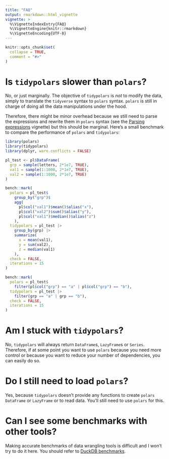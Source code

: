 ---
title: "FAQ"
output: rmarkdown::html_vignette
vignette: >
  %\VignetteIndexEntry{FAQ}
  %\VignetteEngine{knitr::rmarkdown}
  %\VignetteEncoding{UTF-8}
---

```{r, include = FALSE}
knitr::opts_chunk$set(
  collapse = TRUE,
  comment = "#>"
)
```

# Is `tidypolars` slower than `polars`?

No, or just marginally. The objective of `tidypolars` is *not* to modify the
data, simply to translate the `tidyverse` syntax to `polars` syntax. `polars`
is still in charge of doing all the data manipulations under the hood.

Therefore, there might be minor overhead because we still need to parse the 
expressions and rewrite them in `polars` syntax (see the [Parsing expressions](https://tidypolars.etiennebacher.com/articles/parsing-expressions.html)
vignette) but this should be marginal. Here's a small benchmark to compare the
performance of `polars` and `tidypolars`:

```r
library(polars)
library(tidypolars)
library(dplyr, warn.conflicts = FALSE)

pl_test <- pl$DataFrame(
  grp = sample(letters, 2*1e7, TRUE),
  val1 = sample(1:1000, 2*1e7, TRUE),
  val2 = sample(1:1000, 2*1e7, TRUE)
)

bench::mark(
  polars = pl_test$
    group_by("grp")$
    agg(
      pl$col("val1")$mean()$alias("x"), 
      pl$col("val2")$sum()$alias("y"),
      pl$col("val1")$median()$alias("z")
    ),
  tidypolars = pl_test |> 
    group_by(grp) |> 
    summarize(
      x = mean(val1),
      y = sum(val2),
      z = median(val1)
    ),
  check = FALSE,
  iterations = 15
)

bench::mark(
  polars = pl_test$
    filter(pl$col("grp") == "a" | pl$col("grp") == "b"),
  tidypolars = pl_test |> 
    filter(grp == "a" | grp == "b"),
  check = FALSE,
  iterations = 15
)
```

# Am I stuck with `tidypolars`?

No, `tidypolars` will always return `DataFrame`s, `LazyFrame`s or `Series`.
Therefore, if at some point you want to use `polars` because you need more
control or because you want to reduce your number of dependencies, you can
easily do so.

# Do I still need to load `polars`?

Yes, because `tidypolars` doesn't provide any functions to create `polars`
`DataFrame` or `LazyFrame` or to read data. You'll still need to use `polars`
for this.


# Can I see some benchmarks with other tools?

Making accurate benchmarks of data wrangling tools is difficult and I won't try
to do it here. You should refer to [DuckDB benchmarks](https://duckdblabs.github.io/db-benchmark/).
